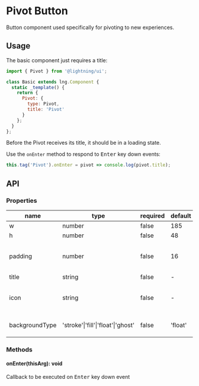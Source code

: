 
# Pivot Button

Button component used specifically for pivoting to new experiences.

## Usage

The basic component just requires a title:

```js
import { Pivot } from '@lightning/ui';

class Basic extends lng.Component {
  static _template() {
    return {
      Pivot: {
        type: Pivot,
        title: 'Pivot'
      }
    };
  }
};
```
<Preview>
  <Story id="pivot--basic" />
</Preview>


Before the Pivot receives its title, it should be in a loading state.

<Preview>
  <Story id="pivot--loading" />
</Preview>

Use the `onEnter` method to respond to <kbd>Enter</kbd> key down events:

```js
this.tag('Pivot').onEnter = pivot => console.log(pivot.title);
```

## API

### Properties

name|type|required|default|description
--|--|--|--|--
w|number|false|185|width
h|number|false|48|height
padding|number|false|16|left and right padding value
title|string|false|-|button text
icon|string|false|-|URI for icon that may live next to the title
backgroundType|'stroke'\|'fill'\|'float'\|'ghost'|false|'float'|color of `Button` container.

### Methods

#### onEnter(thisArg): void

Callback to be executed on <kbd>Enter</kbd> key down event